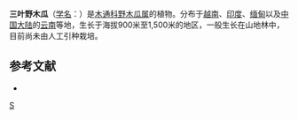{{Speciesbox
| genus = Stauntonia
| species = brunoniana
| authority = Wall.
}}

'''三叶野木瓜'''（[[学名|学名]]：{{lang|la|''Stauntonia brunoniana''}}）是[[木通科|木通科]][[野木瓜属|野木瓜属]]的植物。分布于[[越南|越南]]、[[印度|印度]]、[[缅甸|缅甸]]以及[[中国大陆|中国大陆]]的[[云南|云南]]等地，生长于海拔900米至1,500米的地区，一般生长在山地林中，目前尚未由人工引种栽培。

== 参考文献 ==
<div class="references-small">
* {{cite web| url =http://www.bioinfo.cn/db05/KmzwSpecies.php?action=view&id=12853| title =三叶野木瓜| work =《中国高等植物数据库全库》| publisher =中国科学院微生物研究所| author =昆明植物研究所| accessdate =2009-02-19| deadurl =yes| archiveurl =https://web.archive.org/web/20160305024934/http://www.bioinfo.cn/db05/KmzwSpecies.php?action=view&id=12853| archivedate =2016-03-05}}
</div>
{{Taxonbar|from=Q10865526}}

[[Category:野木瓜属|S]]